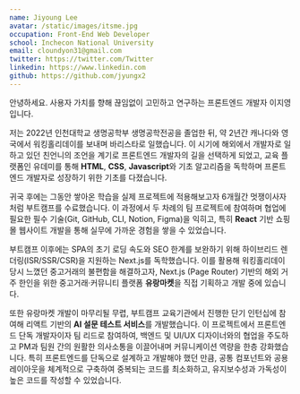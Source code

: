 ```yaml
---
name: Jiyoung Lee
avatar: /static/images/itsme.jpg
occupation: Front-End Web Developer
school: Inchecon National University
email: cloundyon31@gmail.com
twitter: https://twitter.com/Twitter
linkedin: https://www.linkedin.com
github: https://github.com/jyungx2
---
```


안녕하세요. 사용자 가치를 향해 끊임없이 고민하고 연구하는 프론트엔드 개발자 이지영입니다.

저는 2022년 인천대학교 생명공학부 생명공학전공을 졸업한 뒤, 약 2년간 캐나다와 영국에서 워킹홀리데이를 보내며 바리스타로 일했습니다. 이 시기에 해외에서 개발자로 일하고 있던 친언니의 조언을 계기로 프론트엔드 개발자의 길을 선택하게 되었고, 교육 플랫폼인 유데미를 통해 **HTML**, **CSS**, **Javascript**와 기초 알고리즘을 독학하며 프론트엔드 개발자로 성장하기 위한 기초를 다졌습니다.

귀국 후에는 그동안 쌓아온 학습을 실제 프로젝트에 적용해보고자 6개월간 멋쟁이사자처럼 부트캠프를 수료했습니다. 이 과정에서 두 차례의 팀 프로젝트에 참여하며 협업에 필요한 필수 기술(Git, GitHub, CLI, Notion, Figma)을 익히고, 특히 **React** 기반 쇼핑몰 웹사이트 개발을 통해 실무에 가까운 경험을 쌓을 수 있었습니다.

부트캠프 이후에는 SPA의 초기 로딩 속도와 SEO 한계를 보완하기 위해 하이브리드 렌더링(ISR/SSR/CSR)을 지원하는 Next.js를 독학했습니다. 이를 활용해 워킹홀리데이 당시 느꼈던 중고거래의 불편함을 해결하고자, Next.js (Page Router) 기반의 해외 거주 한인을 위한 중고거래·커뮤니티 플랫폼 **유랑마켓**을 직접 기획하고 개발 중에 있습니다.

또한 유랑마켓 개발이 마무리될 무렵, 부트캠프 교육기관에서 진행한 단기 인턴십에 참여해 리액트 기반의 **AI 설문 테스트 서비스**를 개발했습니다. 이 프로젝트에서 프론트엔드 단독 개발자이자 팀 리드로 참여하여, 백엔드 및 UI/UX 디자이너와의 협업을 주도하고 PM과 팀원 간의 원활한 의사소통을 이끌어내며 커뮤니케이션 역량을 한층 강화했습니다. 특히 프론트엔드를 단독으로 설계하고 개발해야 했던 만큼, 공통 컴포넌트와 공용 레이아웃을 체계적으로 구축하여 중복되는 코드를 최소화하고, 유지보수성과 가독성이 높은 코드를 작성할 수 있었습니다.
